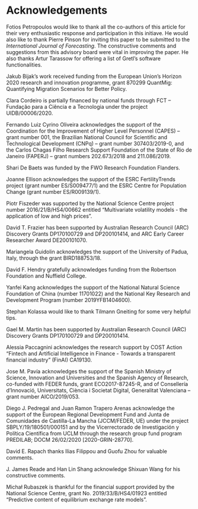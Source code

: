 Acknowledgements {#acknowledgements .unnumbered}
================

Fotios Petropoulos would like to thank all the co-authors of this
article for their very enthusiastic response and participation in this
initiave. He would also like to thank Pierre Pinson for inviting this
paper to be submitted to the *International Journal of Forecasting*. The
constructive comments and suggestions from this advisory board were
vital in improving the paper. He also thanks Artur Tarassow for offering
a list of Gretl's software functionalities.

Jakub Bijak's work received funding from the European Union's Horizon
2020 research and innovation programme, grant 870299 QuantMig:
Quantifying Migration Scenarios for Better Policy.

Clara Cordeiro is partially financed by national funds through FCT --
Fundação para a Ciência e a Tecnologia under the project
UIDB/00006/2020.

Fernando Luiz Cyrino Oliveira acknowledges the support of the
Coordination for the Improvement of Higher Level Personnel (CAPES) --
grant number 001, the Brazilian National Council for Scientific and
Technological Development (CNPq) -- grant number 307403/2019-0, and the
Carlos Chagas Filho Research Support Foundation of the State of Rio de
Janeiro (FAPERJ) -- grant numbers 202.673/2018 and 211.086/2019.

Shari De Baets was funded by the FWO Research Foundation Flanders.

Joanne Ellison acknowledges the support of the ESRC FertilityTrends
project (grant number ES/S009477/1) and the ESRC Centre for Population
Change (grant number ES/R009139/1).

Piotr Fiszeder was supported by the National Science Centre project
number 2016/21/B/HS4/00662 entitled "Multivariate volatility models -
the application of low and high prices".

David T. Frazier has been supported by Australian Research Council (ARC)
Discovery Grants DP170100729 and DP200101414, and ARC Early Career
Researcher Award DE200101070.

Mariangela Guidolin acknowledges the support of the University of Padua,
Italy, through the grant BIRD188753/18.

David F. Hendry gratefully acknowledges funding from the Robertson
Foundation and Nuffield College.

Yanfei Kang acknowledges the support of the National Natural Science
Foundation of China (number 11701022) and the National Key Research and
Development Program (number 2019YFB1404600).

Stephan Kolassa would like to thank Tilmann Gneiting for some very
helpful tips.

Gael M. Martin has been supported by Australian Research Council (ARC)
Discovery Grants DP170100729 and DP200101414.

Alessia Paccagnini acknowledges the research support by COST Action
"Fintech and Artificial Intelligence in Finance - Towards a transparent
financial industry" (FinAI) CA19130.

Jose M. Pavía acknowledges the support of the Spanish Ministry of
Science, Innovation and Universities and the Spanish Agency of Research,
co-funded with FEDER funds, grant ECO2017-87245-R, and of Consellería
d'Innovació, Universitats, Ciència i Societat Digital, Generalitat
Valenciana -- grant number AICO/2019/053.

Diego J. Pedregal and Juan Ramon Trapero Arenas acknowledge the support
of the European Regional Development Fund and Junta de Comunidades de
Castilla-La Mancha (JCCM/FEDER, UE) under the project
SBPLY/19/180501/000151 and by the Vicerrectorado de Investigación y
Política Científica from UCLM through the research group fund program
PREDILAB; DOCM 26/02/2020 [2020-GRIN-28770].

David E. Rapach thanks Ilias Filippou and Guofu Zhou for valuable
comments.

J. James Reade and Han Lin Shang acknowledge Shixuan Wang for his
constructive comments.

Michał Rubaszek is thankful for the financial support provided by the
National Science Centre, grant No. 2019/33/B/HS4/01923 entitled
"Predictive content of equilibrium exchange rate models".
